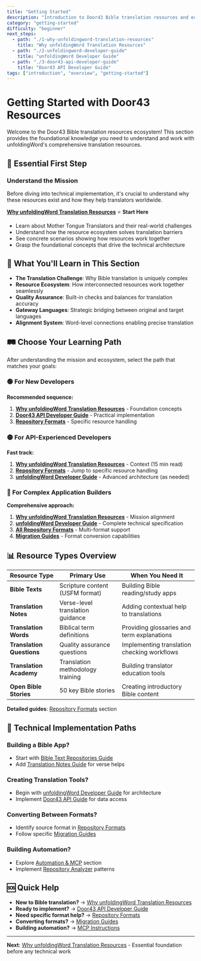 ```yaml
---
title: "Getting Started"
description: "Introduction to Door43 Bible translation resources and ecosystem"
category: "getting-started"
difficulty: "beginner"
next_steps:
  - path: "./1-why-unfoldingword-translation-resources"
    title: "Why unfoldingWord Translation Resources"
  - path: "./2-unfoldingword-developer-guide"
    title: "unfoldingWord Developer Guide"
  - path: "./3-door43-api-developer-guide"
    title: "Door43 API Developer Guide"
tags: ["introduction", "overview", "getting-started"]
---
```


# Getting Started with Door43 Resources

Welcome to the Door43 Bible translation resources ecosystem! This section provides the foundational knowledge you need to understand and work with unfoldingWord's comprehensive translation resources.

## 🎯 **Essential First Step**

### **Understand the Mission**
Before diving into technical implementation, it's crucial to understand why these resources exist and how they help translators worldwide.

**[Why unfoldingWord Translation Resources](./1-why-unfoldingword-translation-resources)** ⭐ **Start Here**
- Learn about Mother Tongue Translators and their real-world challenges
- Understand how the resource ecosystem solves translation barriers
- See concrete scenarios showing how resources work together
- Grasp the foundational concepts that drive the technical architecture

## 🚀 **What You'll Learn in This Section**

- **The Translation Challenge**: Why Bible translation is uniquely complex
- **Resource Ecosystem**: How interconnected resources work together seamlessly
- **Quality Assurance**: Built-in checks and balances for translation accuracy
- **Gateway Languages**: Strategic bridging between original and target languages
- **Alignment System**: Word-level connections enabling precise translation

## 🛤️ **Choose Your Learning Path**

After understanding the mission and ecosystem, select the path that matches your goals:

### **🟢 For New Developers**
**Recommended sequence:**
1. **[Why unfoldingWord Translation Resources](./1-why-unfoldingword-translation-resources)** - Foundation concepts
2. **[Door43 API Developer Guide](./3-door43-api-developer-guide)** - Practical implementation
3. **[Repository Formats](./4-repository-formats/)** - Specific resource handling

### **🟡 For API-Experienced Developers**
**Fast track:**
1. **[Why unfoldingWord Translation Resources](./1-why-unfoldingword-translation-resources)** - Context (15 min read)
2. **[Repository Formats](./4-repository-formats/)** - Jump to specific resource handling
3. **[unfoldingWord Developer Guide](./2-unfoldingword-developer-guide)** - Advanced architecture (as needed)

### **🔴 For Complex Application Builders**
**Comprehensive approach:**
1. **[Why unfoldingWord Translation Resources](./1-why-unfoldingword-translation-resources)** - Mission alignment
2. **[unfoldingWord Developer Guide](./2-unfoldingword-developer-guide)** - Complete technical specification
3. **[All Repository Formats](./4-repository-formats/)** - Multi-format support
4. **[Migration Guides](./5-migration/)** - Format conversion capabilities

## 📊 **Resource Types Overview**

| Resource Type | Primary Use | When You Need It |
|---------------|-------------|------------------|
| **Bible Texts** | Scripture content (USFM format) | Building Bible reading/study apps |
| **Translation Notes** | Verse-level translation guidance | Adding contextual help to translations |
| **Translation Words** | Biblical term definitions | Providing glossaries and term explanations |
| **Translation Questions** | Quality assurance questions | Implementing translation checking workflows |
| **Translation Academy** | Translation methodology training | Building translator education tools |
| **Open Bible Stories** | 50 key Bible stories | Creating introductory Bible content |

**Detailed guides**: [Repository Formats](./4-repository-formats/) section

## 🔧 **Technical Implementation Paths**

### **Building a Bible App?**
- Start with [Bible Text Repositories Guide](./4-repository-formats/resource-container/bible-text-repositories-guide)
- Add [Translation Notes Guide](./4-repository-formats/resource-container/translation-notes-repositories-guide) for verse helps

### **Creating Translation Tools?**
- Begin with [unfoldingWord Developer Guide](./2-unfoldingword-developer-guide) for architecture
- Implement [Door43 API Guide](./3-door43-api-developer-guide) for data access

### **Converting Between Formats?**
- Identify source format in [Repository Formats](./4-repository-formats/)
- Follow specific [Migration Guides](./5-migration/)

### **Building Automation?**
- Explore [Automation & MCP](./automation/) section
- Implement [Repository Analyzer](./automation/door43-repository-analyzer-mcp) patterns

## 🆘 **Quick Help**

- **New to Bible translation?** → [Why unfoldingWord Translation Resources](./1-why-unfoldingword-translation-resources)
- **Ready to implement?** → [Door43 API Developer Guide](./3-door43-api-developer-guide)
- **Need specific format help?** → [Repository Formats](./4-repository-formats/)
- **Converting formats?** → [Migration Guides](./5-migration/)
- **Building automation?** → [MCP Instructions](./automation/)

---

**Next**: [Why unfoldingWord Translation Resources](./1-why-unfoldingword-translation-resources) - Essential foundation before any technical work
